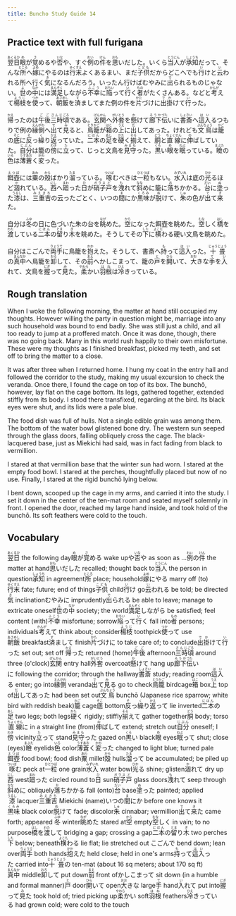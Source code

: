 ```yaml
---
title: Buncho Study Guide 14
---
```


## Practice text with full furigana

<p>
<ruby><rb>翌日</rb><rt>あくるひ</rt></ruby><ruby><rb>眼</rb><rt>め</rt></ruby>が<ruby><rb>覚</rb><rt>さ</rt></ruby>めるや<ruby><rb>否</rb><rt>いな</rt></ruby>や、すぐ<ruby><rb>例</rb><rt>れい</rt></ruby>の<ruby><rb>件</rb><rt>けん</rt></ruby>を<ruby><rb>思</rb><rt>おも</rt></ruby>いだした。いくら<ruby><rb>当人</rb><rt>とうにん</rt></ruby>が<ruby><rb>承知</rb><rt>しょうち</rt></ruby>だって、そんな<ruby><rb>所</rb><rt>ところ</rt></ruby>へ<ruby><rb>嫁</rb><rt>よめ</rt></ruby>にやるのは<ruby><rb>行末</rb><rt>ゆくすえ</rt></ruby>よくあるまい、まだ<ruby><rb>子供</rb><rt>こども</rt></ruby>だからどこへでも<ruby><rb>行</rb><rt>い</rt></ruby>けと<ruby><rb>云</rb><rt>い</rt></ruby>われる所へ行く<ruby><rb>気</rb><rt>き</rt></ruby>になるんだろう。いったん行けばむやみに<ruby><rb>出</rb><rt>で</rt></ruby>られるものじゃない。<ruby><rb>世</rb><rt>よ</rt></ruby>の<ruby><rb>中</rb><rt>なか</rt></ruby>には<ruby><rb>満足</rb><rt>まんぞく</rt></ruby>しながら<ruby><rb>不幸</rb><rt>ふこう</rt></ruby>に<ruby><rb>陥</rb><rt>おちい</rt></ruby>って<ruby><rb>行</rb><rt>い</rt></ruby>く<ruby><rb>者</rb><rt>もの</rt></ruby>がたくさんある。などと<ruby><rb>考</rb><rt>かんが</rt></ruby>えて<ruby><rb>楊枝</rb><rt>ようじ</rt></ruby>を<ruby><rb>使</rb><rt>つか</rt></ruby>って、<ruby><rb>朝飯</rb><rt>あさめし</rt></ruby>を<ruby><rb>済</rb><rt>す</rt></ruby>ましてまた例の件を<ruby><rb>片</rb><rt>かた</rt></ruby>づけに<ruby><rb>出掛</rb><rt>でか</rt></ruby>けて<ruby><rb>行</rb><rt>い</rt></ruby>った。
</p>

<p>
<ruby><rb>帰</rb><rt>かえ</rt></ruby>ったのは<ruby><rb>午後</rb><rt>ごご</rt></ruby><ruby><rb>三時</rb><rt>さんじ</rt></ruby><ruby><rb>頃</rb><rt>ごろ</rt></ruby>である。<ruby><rb>玄関</rb><rt>げんかん</rt></ruby>へ<ruby><rb>外套</rb><rt>がいとう</rt></ruby>を<ruby><rb>懸</rb><rt>か</rt></ruby>けて<ruby><rb>廊下</rb><rt>ろうか</rt></ruby><ruby><rb>伝</rb><rt>づた</rt></ruby>いに<ruby><rb>書斎</rb><rt>しょさい</rt></ruby>へ<ruby><rb>這入</rb><rt>はい</rt></ruby>るつもりで例の<ruby><rb>縁側</rb><rt>えんがわ</rt></ruby>へ<ruby><rb>出</rb><rt>で</rt></ruby>て<ruby><rb>見</rb><rt>み</rt></ruby>ると、<ruby><rb>鳥籠</rb><rt>とりかご</rt></ruby>が<ruby><rb>箱</rb><rt>はこ</rt></ruby>の<ruby><rb>上</rb><rt>うえ</rt></ruby>に<ruby><rb>出</rb><rt>だ</rt></ruby>してあった。けれども<ruby><rb>文鳥</rb><rt>ぶんちょう</rt></ruby>は<ruby><rb>籠</rb><rt>かご</rt></ruby>の<ruby><rb>底</rb><rt>そこ</rt></ruby>に<ruby><rb>反</rb><rt>そ</rt></ruby>っ<ruby><rb>繰</rb><rt>く</rt></ruby>り<ruby><rb>返</rb><rt>かえ</rt></ruby>っていた。<ruby><rb>二本</rb><rt>にほん</rt></ruby>の<ruby><rb>足</rb><rt>あし</rt></ruby>を<ruby><rb>硬</rb><rt>かた</rt></ruby>く<ruby><rb>揃</rb><rt>そろ</rt></ruby>えて、<ruby><rb>胴</rb><rt>どう</rt></ruby>と<ruby><rb>直線</rb><rt>ちょくせん</rt></ruby>に<ruby><rb>伸</rb><rt>の</rt></ruby>ばしていた。<ruby><rb>自分</rb><rt>じぶん</rt></ruby>は籠の<ruby><rb>傍</rb><rt>わき</rt></ruby>に<ruby><rb>立</rb><rt>た</rt></ruby>って、じっと文鳥を<ruby><rb>見守</rb><rt>みまも</rt></ruby>った。<ruby><rb>黒</rb><rt>くろ</rt></ruby>い<ruby><rb>眼</rb><rt>め</rt></ruby>を<ruby><rb>眠</rb><rt>ねぶ</rt></ruby>っている。<ruby><rb>瞼</rb><rt>まぶた</rt></ruby>の<ruby><rb>色</rb><rt>いろ</rt></ruby>は<ruby><rb>薄蒼</rb><rt>うすあお</rt></ruby>く<ruby><rb>変</rb><rt>かわ</rt></ruby>った。
</p>

<p>
<ruby><rb>餌壺</rb><rt>えつぼ</rt></ruby>には<ruby><rb>粟</rb><rt>あわ</rt></ruby>の<ruby><rb>殻</rb><rt>から</rt></ruby>ばかり<ruby><rb>溜</rb><rt>たま</rt></ruby>っている。<ruby><rb>啄</rb><rt>ついば</rt></ruby>むべきは<ruby><rb>一粒</rb><rt>ひとつぼ</rt></ruby>もない。<ruby><rb>水入</rb><rt>みずいれ</rt></ruby>は底の<ruby><rb>光</rb><rt>ひか</rt></ruby>るほど<ruby><rb>涸</rb><rt>か</rt></ruby>れている。<ruby><rb>西</rb><rt>にし</rt></ruby>へ<ruby><rb>廻</rb><rt>まわ</rt></ruby>った<ruby><rb>日</rb><rt>ひ</rt></ruby>が<ruby><rb>硝子</rb><rt>ガラス</rt></ruby><ruby><rb>戸</rb><rt>ど</rt></ruby>を<ruby><rb>洩</rb><rt>も</rt></ruby>れて<ruby><rb>斜</rb><rt>なな</rt></ruby>めに籠に<ruby><rb>落</rb><rt>お</rt></ruby>ちかかる。<ruby><rb>台</rb><rt>だい</rt></ruby>に<ruby><rb>塗</rb><rt>ぬ</rt></ruby>った<ruby><rb>漆</rb><rt>うるし</rt></ruby>は、<ruby><rb>三重吉</rb><rt>みえきち</rt></ruby>の云ったごとく、いつの<ruby><rb>間</rb><rt>ま</rt></ruby>にか<ruby><rb>黒味</rb><rt>くろみ</rt></ruby>が<ruby><rb>脱</rb><rt>ぬ</rt></ruby>けて、<ruby><rb>朱</rb><rt>しゅ</rt></ruby>の色が<ruby><rb>出</rb><rt>で</rt></ruby>て<ruby><rb>来</rb><rt>き</rt></ruby>た。
</p>

<p>
自分は<ruby><rb>冬</rb><rt>ふゆ</rt></ruby>の日に色づいた朱の台を<ruby><rb>眺</rb><rt>なが</rt></ruby>めた。<ruby><rb>空</rb><rt>から</rt></ruby>になった餌壺を眺めた。<ruby><rb>空</rb><rt>むな</rt></ruby>しく<ruby><rb>橋</rb><rt>はし</rt></ruby>を<ruby><rb>渡</rb><rt>わた</rt></ruby>している<ruby><rb>二本</rb><rt>にほん</rt></ruby>の<ruby><rb>留</rb><rt>とま</rt></ruby>り<ruby><rb>木</rb><rt>ぎ</rt></ruby>を眺めた。そうしてその<ruby><rb>下</rb><rt>した</rt></ruby>に<ruby><rb>横</rb><rt>よこた</rt></ruby>わる硬い文鳥を眺めた。
</p>

<p>
自分はこごんで<ruby><rb>両手</rb><rt>りょうて</rt></ruby>に鳥籠を<ruby><rb>抱</rb><rt>かか</rt></ruby>えた。そうして、書斎へ<ruby><rb>持</rb><rt>も</rt></ruby>って<ruby><rb>這入</rb><rt>はい</rt></ruby>った。<ruby><rb>十畳</rb><rt>じゅうじょう</rt></ruby>の<ruby><rb>真中</rb><rt>まんなか</rt></ruby>へ鳥籠を<ruby><rb>卸</rb><rt>おろ</rt></ruby>して、その<ruby><rb>前</rb><rt>まえ</rt></ruby>へかしこまって、籠の<ruby><rb>戸</rb><rt>と</rt></ruby>を<ruby><rb>開</rb><rt>ひら</rt></ruby>いて、<ruby><rb>大</rb><rt>おお</rt></ruby>きな<ruby><rb>手</rb><rt>て</rt></ruby>を<ruby><rb>入</rb><rt>い</rt></ruby>れて、文鳥を<ruby><rb>握</rb><rt>にぎ</rt></ruby>って<ruby><rb>見</rb><rt>み</rt></ruby>た。<ruby><rb>柔</rb><rt>やわら</rt></ruby>かい<ruby><rb>羽根</rb><rt>はね</rt></ruby>は<ruby><rb>冷</rb><rt>ひえ</rt></ruby>きっている。
</p>


## Rough translation

When I woke the following morning, the matter at hand still occupied my thoughts. However willing the party in question might be, marriage into any such household was bound to end badly. She was still just a child, and all too ready to jump at a proffered match. Once it was done, though, there was no going back. Many in this world rush happily to their own misfortune. These were my thoughts as I finished breakfast, picked my teeth, and set off to bring the matter to a close.

It was after three when I returned home. I hung my coat in the entry hall and followed the corridor to the study, making my usual excursion to check the veranda. Once there, I found the cage on top of its box. The bunchō, however, lay flat on the cage bottom. Its legs, gathered together, extended stiffly from its body. I stood there transfixed, regarding at the bird. Its black eyes were shut, and its lids were a pale blue.

The food dish was full of hulls. Not a single edible grain was among them. The bottom of the water bowl glistened bone dry. The western sun seeped through the glass doors, falling obliquely cross the cage. The black-lacquered base, just as Miekichi had said, was in fact fading from black to vermillion.

I stared at that vermillion base that the winter sun had worn. I stared at the empty food bowl. I stared at the perches, thoughtfully placed but now of no use. Finally, I stared at the rigid bunchō lying below.

I bent down, scooped up the cage in my arms, and carried it into the study. I set it down in the center of the ten-mat room and seated myself solemnly in front. I opened the door, reached my large hand inside, and took hold of the bunchō. Its soft feathers were cold to the touch.   


## Vocabulary

<p>
<span class="vocabstudy"><ruby><rb>翌日</rb><rt>あくるひ</rt></ruby>&nbsp;the following day</span><span class="vocabstudy"><ruby><rb>眼</rb><rt>め</rt></ruby>が<ruby><rb>覚</rb><rt>さ</rt></ruby>める&nbsp;wake up</span><span class="vocabstudy">や<ruby><rb>否</rb><rt>いな</rt></ruby>や&nbsp;as soon as ...</span><span class="vocabstudy"><ruby><rb>例</rb><rt>れい</rt></ruby>の<ruby><rb>件</rb><rt>けん</rt></ruby>&nbsp;the matter at hand</span><span class="vocabstudy"><ruby><rb>思</rb><rt>おも</rt></ruby>いだした&nbsp;recalled; thought back to</span><span class="vocabstudy"><ruby><rb>当人</rb><rt>とうにん</rt></ruby>&nbsp;the person in question</span><span class="vocabstudy"><ruby><rb>承知</rb><rt>しょうち</rt></ruby>&nbsp;in agreement</span><span class="vocabstudy"><ruby><rb>所</rb><rt>ところ</rt></ruby>&nbsp;place; household</span><span class="vocabstudy"><ruby><rb>嫁</rb><rt>よめ</rt></ruby>にやる&nbsp;marry off (to)</span><span class="vocabstudy"><ruby><rb>行末</rb><rt>ゆくすえ</rt></ruby>&nbsp;fate; future; end of things</span><span class="vocabstudy"><ruby><rb>子供</rb><rt>こども</rt></ruby>&nbsp;child</span><span class="vocabstudy"><ruby><rb>行</rb><rt>い</rt></ruby>け&nbsp;go</span><span class="vocabstudy"><ruby><rb>云</rb><rt>い</rt></ruby>われる&nbsp;be told; be directed</span><span class="vocabstudy"><ruby><rb>気</rb><rt>き</rt></ruby>&nbsp;inclination</span><span class="vocabstudy">むやみに&nbsp;imprudently</span><span class="vocabstudy"><ruby><rb>出</rb><rt>で</rt></ruby>られる&nbsp;be able to leave; manage to extricate oneself</span><span class="vocabstudy"><ruby><rb>世</rb><rt>よ</rt></ruby>の<ruby><rb>中</rb><rt>なか</rt></ruby>&nbsp;society; the world</span><span class="vocabstudy"><ruby><rb>満足</rb><rt>まんぞく</rt></ruby>しながら&nbsp;be satisfied; feel content (with)</span><span class="vocabstudy"><ruby><rb>不幸</rb><rt>ふこう</rt></ruby>&nbsp;misfortune; sorrow</span><span class="vocabstudy"><ruby><rb>陥</rb><rt>おちい</rt></ruby>って<ruby><rb>行</rb><rt>い</rt></ruby>く&nbsp;fall into</span><span class="vocabstudy"><ruby><rb>者</rb><rt>もの</rt></ruby>&nbsp;persons; individuals</span><span class="vocabstudy"><ruby><rb>考</rb><rt>かんが</rt></ruby>えて&nbsp;think about; consider</span><span class="vocabstudy"><ruby><rb>楊枝</rb><rt>ようじ</rt></ruby>&nbsp;toothpick</span><span class="vocabstudy"><ruby><rb>使</rb><rt>つか</rt></ruby>って&nbsp;use</span><span class="vocabstudy"><ruby><rb>朝飯</rb><rt>あさめし</rt></ruby>&nbsp;breakfast</span><span class="vocabstudy"><ruby><rb>済</rb><rt>す</rt></ruby>まして&nbsp;finish</span><span class="vocabstudy"><ruby><rb>片</rb><rt>かた</rt></ruby>づけに&nbsp;to take care of; to conclude</span><span class="vocabstudy"><ruby><rb>出掛</rb><rt>でか</rt></ruby>けて<ruby><rb>行</rb><rt>い</rt></ruby>った&nbsp;set out; set off</span>
<span class="vocabstudy"><ruby><rb>帰</rb><rt>かえ</rt></ruby>った&nbsp;returned (home)</span><span class="vocabstudy"><ruby><rb>午後</rb><rt>ごご</rt></ruby>&nbsp;afternoon</span><span class="vocabstudy"><ruby><rb>三時</rb><rt>さんじ</rt></ruby><ruby><rb>頃</rb><rt>ごろ</rt></ruby>&nbsp;around three (o'clock)</span><span class="vocabstudy"><ruby><rb>玄関</rb><rt>げんかん</rt></ruby>&nbsp;entry hall</span><span class="vocabstudy"><ruby><rb>外套</rb><rt>がいとう</rt></ruby>&nbsp;overcoat</span><span class="vocabstudy"><ruby><rb>懸</rb><rt>か</rt></ruby>けて&nbsp;hang up</span><span class="vocabstudy"><ruby><rb>廊下</rb><rt>ろうか</rt></ruby><ruby><rb>伝</rb><rt>づた</rt></ruby>いに&nbsp;following the corridor; through the hallway</span><span class="vocabstudy"><ruby><rb>書斎</rb><rt>しょさい</rt></ruby>&nbsp;study; reading room</span><span class="vocabstudy"><ruby><rb>這入</rb><rt>はい</rt></ruby>る&nbsp;enter; go into</span><span class="vocabstudy"><ruby><rb>縁側</rb><rt>えんがわ</rt></ruby>&nbsp;veranda</span><span class="vocabstudy"><ruby><rb>出</rb><rt>で</rt></ruby>て<ruby><rb>見</rb><rt>み</rt></ruby>る&nbsp;go to check</span><span class="vocabstudy"><ruby><rb>鳥籠</rb><rt>とりかご</rt></ruby>&nbsp;birdcage</span><span class="vocabstudy"><ruby><rb>箱</rb><rt>はこ</rt></ruby>&nbsp;box</span><span class="vocabstudy"><ruby><rb>上</rb><rt>うえ</rt></ruby>&nbsp;top of</span><span class="vocabstudy"><ruby><rb>出</rb><rt>だ</rt></ruby>してあった&nbsp;had been set out</span><span class="vocabstudy"><ruby><rb>文鳥</rb><rt>ぶんちょう</rt></ruby>&nbsp;bunchō (Japanese rice sparrow; white bird with reddish beak)</span><span class="vocabstudy"><ruby><rb>籠</rb><rt>かご</rt></ruby>&nbsp;cage</span><span class="vocabstudy"><ruby><rb>底</rb><rt>そこ</rt></ruby>&nbsp;bottom</span><span class="vocabstudy"><ruby><rb>反</rb><rt>そ</rt></ruby>っ<ruby><rb>繰</rb><rt>く</rt></ruby>り<ruby><rb>返</rb><rt>かえ</rt></ruby>って&nbsp;lie inverted</span><span class="vocabstudy"><ruby><rb>二本</rb><rt>にほん</rt></ruby>の<ruby><rb>足</rb><rt>あし</rt></ruby>&nbsp;two legs; both legs</span><span class="vocabstudy"><ruby><rb>硬</rb><rt>かた</rt></ruby>く&nbsp;rigidly; stiffly</span><span class="vocabstudy"><ruby><rb>揃</rb><rt>そろ</rt></ruby>えて&nbsp;gather together</span><span class="vocabstudy"><ruby><rb>胴</rb><rt>どう</rt></ruby>&nbsp;body; torso</span><span class="vocabstudy"><ruby><rb>直線</rb><rt>ちょくせん</rt></ruby>に&nbsp;in a straight line (from)</span><span class="vocabstudy"><ruby><rb>伸</rb><rt>の</rt></ruby>ばして&nbsp;extend; stretch out</span><span class="vocabstudy"><ruby><rb>自分</rb><rt>じぶん</rt></ruby>&nbsp;oneself; I</span><span class="vocabstudy"><ruby><rb>傍</rb><rt>わき</rt></ruby>&nbsp;vicinity</span><span class="vocabstudy"><ruby><rb>立</rb><rt>た</rt></ruby>って&nbsp;stand</span><span class="vocabstudy"><ruby><rb>見守</rb><rt>みまも</rt></ruby>った&nbsp;gazed on</span><span class="vocabstudy"><ruby><rb>黒</rb><rt>くろ</rt></ruby>い&nbsp;black</span><span class="vocabstudy"><ruby><rb>眼</rb><rt>め</rt></ruby>&nbsp;eyes</span><span class="vocabstudy"><ruby><rb>眠</rb><rt>ねぶ</rt></ruby>って&nbsp;shut; close (eyes)</span><span class="vocabstudy"><ruby><rb>瞼</rb><rt>まぶた</rt></ruby>&nbsp;eyelids</span><span class="vocabstudy"><ruby><rb>色</rb><rt>いろ</rt></ruby>&nbsp;color</span><span class="vocabstudy"><ruby><rb>薄蒼</rb><rt>うすあお</rt></ruby>く<ruby><rb>変</rb><rt>かわ</rt></ruby>った&nbsp;changed to light blue; turned pale</span>
<span class="vocabstudy"><ruby><rb>餌壺</rb><rt>えつぼ</rt></ruby>&nbsp;food bowl; food dish</span><span class="vocabstudy"><ruby><rb>粟</rb><rt>あわ</rt></ruby>&nbsp;millet</span><span class="vocabstudy"><ruby><rb>殻</rb><rt>から</rt></ruby>&nbsp;hulls</span><span class="vocabstudy"><ruby><rb>溜</rb><rt>たま</rt></ruby>って&nbsp;be accumulated; be piled up</span><span class="vocabstudy"><ruby><rb>啄</rb><rt>ついば</rt></ruby>む&nbsp;peck at</span><span class="vocabstudy"><ruby><rb>一粒</rb><rt>ひとつぼ</rt></ruby>&nbsp;one grain</span><span class="vocabstudy"><ruby><rb>水入</rb><rt>みずいれ</rt></ruby>&nbsp;water bowl</span><span class="vocabstudy"><ruby><rb>光</rb><rt>ひか</rt></ruby>る&nbsp;shine; glisten</span><span class="vocabstudy"><ruby><rb>涸</rb><rt>か</rt></ruby>れて&nbsp;dry up</span><span class="vocabstudy"><ruby><rb>西</rb><rt>にし</rt></ruby>&nbsp;west</span><span class="vocabstudy"><ruby><rb>廻</rb><rt>まわ</rt></ruby>った&nbsp;circled round to</span><span class="vocabstudy"><ruby><rb>日</rb><rt>ひ</rt></ruby>&nbsp;sun</span><span class="vocabstudy"><ruby><rb>硝子</rb><rt>ガラス</rt></ruby><ruby><rb>戸</rb><rt>ど</rt></ruby>&nbsp;glass doors</span><span class="vocabstudy"><ruby><rb>洩</rb><rt>も</rt></ruby>れて&nbsp;seep through</span><span class="vocabstudy"><ruby><rb>斜</rb><rt>なな</rt></ruby>めに&nbsp;obliquely</span><span class="vocabstudy"><ruby><rb>落</rb><rt>お</rt></ruby>ちかかる&nbsp;fall (onto)</span><span class="vocabstudy"><ruby><rb>台</rb><rt>だい</rt></ruby>&nbsp;base</span><span class="vocabstudy"><ruby><rb>塗</rb><rt>ぬ</rt></ruby>った&nbsp;painted; applied</span><span class="vocabstudy"><ruby><rb>漆</rb><rt>うるし</rt></ruby>&nbsp;lacquer</span><span class="vocabstudy"><ruby><rb>三重吉</rb><rt>みえきち</rt></ruby>&nbsp;Miekichi (name)</span><span class="vocabstudy">いつの<ruby><rb>間</rb><rt>ま</rt></ruby>にか&nbsp;before one knows it</span><span class="vocabstudy"><ruby><rb>黒味</rb><rt>くろみ</rt></ruby>&nbsp;black color</span><span class="vocabstudy"><ruby><rb>脱</rb><rt>ぬ</rt></ruby>けて&nbsp;fade; discolor</span><span class="vocabstudy"><ruby><rb>朱</rb><rt>しゅ</rt></ruby>&nbsp;cinnabar; vermillion</span><span class="vocabstudy"><ruby><rb>出</rb><rt>で</rt></ruby>て<ruby><rb>来</rb><rt>き</rt></ruby>た&nbsp;came forth; appeared</span>
<span class="vocabstudy"><ruby><rb>冬</rb><rt>ふゆ</rt></ruby>&nbsp;winter</span><span class="vocabstudy"><ruby><rb>眺</rb><rt>なが</rt></ruby>めた&nbsp;stared at</span><span class="vocabstudy"><ruby><rb>空</rb><rt>から</rt></ruby>&nbsp;empty</span><span class="vocabstudy"><ruby><rb>空</rb><rt>むな</rt></ruby>しく&nbsp;in vain; to no purpose</span><span class="vocabstudy"><ruby><rb>橋</rb><rt>はし</rt></ruby>を<ruby><rb>渡</rb><rt>わた</rt></ruby>して&nbsp;bridging a gap; crossing a gap</span><span class="vocabstudy"><ruby><rb>二本</rb><rt>にほん</rt></ruby>の<ruby><rb>留</rb><rt>とま</rt></ruby>り<ruby><rb>木</rb><rt>ぎ</rt></ruby>&nbsp;two perches</span><span class="vocabstudy"><ruby><rb>下</rb><rt>した</rt></ruby>&nbsp;below; beneath</span><span class="vocabstudy"><ruby><rb>横</rb><rt>よこた</rt></ruby>わる&nbsp;lie flat; lie stretched out</span>
<span class="vocabstudy">こごんで&nbsp;bend down; lean over</span><span class="vocabstudy"><ruby><rb>両手</rb><rt>りょうて</rt></ruby>&nbsp;both hands</span><span class="vocabstudy"><ruby><rb>抱</rb><rt>かか</rt></ruby>えた&nbsp;held close; held in one's arms</span><span class="vocabstudy"><ruby><rb>持</rb><rt>も</rt></ruby>って<ruby><rb>這入</rb><rt>はい</rt></ruby>った&nbsp;carried into</span><span class="vocabstudy"><ruby><rb>十畳</rb><rt>じゅうじょう</rt></ruby>の&nbsp;ten-mat (about 16 sq meters; about 170 sq ft)</span><span class="vocabstudy"><ruby><rb>真中</rb><rt>まんなか</rt></ruby>&nbsp;middle</span><span class="vocabstudy"><ruby><rb>卸</rb><rt>おろ</rt></ruby>して&nbsp;put down</span><span class="vocabstudy"><ruby><rb>前</rb><rt>まえ</rt></ruby>&nbsp;front of</span><span class="vocabstudy">かしこまって&nbsp;sit down (in a humble and formal manner)</span><span class="vocabstudy"><ruby><rb>戸</rb><rt>と</rt></ruby>&nbsp;door</span><span class="vocabstudy"><ruby><rb>開</rb><rt>ひら</rt></ruby>いて&nbsp;open</span><span class="vocabstudy"><ruby><rb>大</rb><rt>おお</rt></ruby>きな&nbsp;large</span><span class="vocabstudy"><ruby><rb>手</rb><rt>て</rt></ruby>&nbsp;hand</span><span class="vocabstudy"><ruby><rb>入</rb><rt>い</rt></ruby>れて&nbsp;put into</span><span class="vocabstudy"><ruby><rb>握</rb><rt>にぎ</rt></ruby>って<ruby><rb>見</rb><rt>み</rt></ruby>た&nbsp;took hold of; tried picking up</span><span class="vocabstudy"><ruby><rb>柔</rb><rt>やわら</rt></ruby>かい&nbsp;soft</span><span class="vocabstudy"><ruby><rb>羽根</rb><rt>はね</rt></ruby>&nbsp;feathers</span><span class="vocabstudy"><ruby><rb>冷</rb><rt>ひえ</rt></ruby>きっている&nbsp;had grown cold; were cold to the touch</span>
</p>
